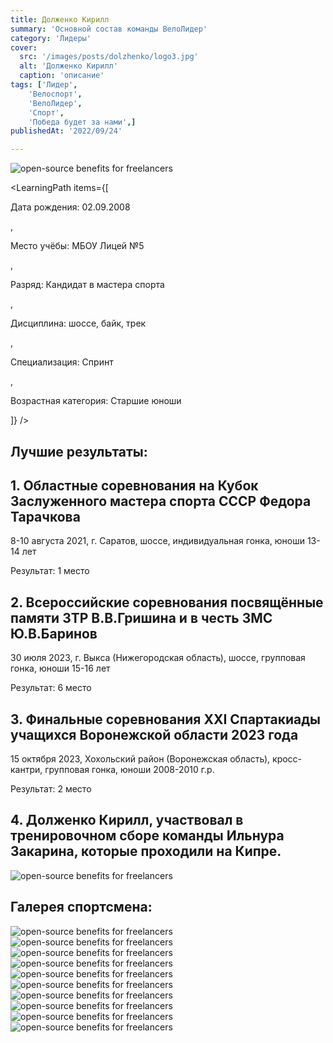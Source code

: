 ```yaml
---
title: Долженко Кирилл
summary: 'Основной состав команды ВелоЛидер'
category: 'Лидеры'
cover:
  src: '/images/posts/dolzhenko/logo3.jpg'
  alt: 'Долженко Кирилл'
  caption: 'описание'
tags: ['Лидер',
    'Велоспорт',
    'ВелоЛидер',
    'Спорт',
    'Победа будет за нами',]
publishedAt: '2022/09/24'

---
```

<CardLeaders>
<Image
  src="/images/posts/dolzhenko/logo3.jpg"
  alt="open-source benefits for freelancers"
/>

<LearningPath
  items={[
    <p>Дата рождения: 02.09.2008</p>,
    <p>Место учёбы: МБОУ Лицей №5</p>,
    <p>Разряд: Кандидат в мастера спорта</p>,
    <p>Дисциплина: шоссе, байк, трек</p>,
    <p>Специализация: Спринт </p>,
    <p>Возрастная категория: Старшие юноши</p>
  ]}
/>
</CardLeaders>

## Лучшие результаты:

## 1. Областные соревнования на Кубок Заслуженного мастера спорта СССР Федора Тарачкова 
8-10 августа 2021, г. Саратов, шоссе, индивидуальная гонка,  юноши 13-14 лет

Результат: 1 место

## 2. Всероссийские соревнования посвящённые памяти ЗТР В.В.Гришина и в честь ЗМС Ю.В.Баринов
30 июля 2023, г. Выкса (Нижегородская область), шоссе, групповая гонка, юноши 15-16 лет

Результат: 6 место

## 3. Финальные соревнования XXI Спартакиады учащихся Воронежской области 2023 года
15 октября 2023, Хохольский район (Воронежская область), кросс-кантри, групповая гонка, юноши 2008-2010 г.р.

Результат: 2 место

## 4. Долженко Кирилл, участвовал в тренировочном сборе команды Ильнура Закарина, которые проходили на Кипре.
<Image
  src="/images/posts/dolzhenko/12.jpg"
  alt="open-source benefits for freelancers"
/>

## Галерея спортсмена:
<Image
  src="/images/posts/dolzhenko/4.jpg"
  alt="open-source benefits for freelancers"
/>
<Image
  src="/images/posts/dolzhenko/1.jpg"
  alt="open-source benefits for freelancers"
/>
<Image
  src="/images/posts/dolzhenko/2.jpg"
  alt="open-source benefits for freelancers"
/>
<Image
  src="/images/posts/dolzhenko/3.jpg"
  alt="open-source benefits for freelancers"
/>
<Image
  src="/images/posts/dolzhenko/5.jpg"
  alt="open-source benefits for freelancers"
/>
<Image
  src="/images/posts/dolzhenko/6.jpg"
  alt="open-source benefits for freelancers"
/>
<Image
  src="/images/posts/dolzhenko/7.jpg"
  alt="open-source benefits for freelancers"
/>
<Image
  src="/images/posts/dolzhenko/9.jpg"
  alt="open-source benefits for freelancers"
/>
<Image
  src="/images/posts/dolzhenko/10.jpg"
  alt="open-source benefits for freelancers"
/>
<Image
  src="/images/posts/dolzhenko/11.jpg"
  alt="open-source benefits for freelancers"
/>

